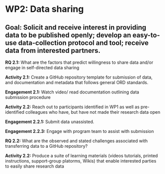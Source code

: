 # WP2: Data sharing

:::{.callout-note}

## Goal: Solicit and receive interest in providing data to be published openly; develop an easy-to-use data-collection protocol and tool; receive data from interested partners.

**RQ 2.1:** What are the factors that predict willingness to share data and/or engage in self-directed data sharing

**Activity 2.1:** Create a GitHub repository template for submission of data, and documentation and metadata that follows general ORD standards.

**Engagement 2.1:** Watch video/ read documentation outlining data submission procedure

**Activity 2.2:** Reach out to participants identified in WP1 as well as pre-identified colleagues who have, but have not made their research data open

**Engagement 2.2.1:** Submit data unassisted.

**Engagement 2.2.3:** Engage with program team to assist with submission

**RQ 2.2:** What are the observed and stated challenges associated with transferring data to a GitHub repository?

**Activity 2.2:** Produce a suite of learning materials (videos tutorials, printed instructions, support-group platorms, Wikis) that enable interested parties to easily share research data

:::

<!--#  Text from proposal

In WP2, we will identify community members that are open to share their data with the community to become "Data sharers". We established the openwashdata GitHub organisation with a GitHub repository template (<https://github.com/openwashdata/openwashdata>) as the entry point for data submission.

As a first activity, contributors will create an account on <https://github.com> and will share their GitHub username with the project team who will add them to the openwashdata GitHub organisation. The project team will then use the openwashdata template to create a new public repository in the openwashdata GitHub organisation with push access to the GitHub username of the contributor. The contributor uses the GitHub Graphical User Interface (GUI) to add their raw data to the `~/openwashdata/data/raw_data/` directory and commit the changes to capture their submission as a contribution to the repository. As another activity, they are asked to create a persistent digital identifier on <https://orcid.org/> (an ORCID iD) and add their family names, given names, and ORCID iD to the CITATION.CFF in the root directory by editing the file using the GitHub GUI.

These are the minimum required steps to contribute data to the community. Instead of receiving data by email, we ensure that contributors are exposed to version control and collaboration with GitHub and introduce the topic of open and reproducible workflows as an importance ORD practice [@beckman2021implementing]. We also ensure that each contributor can be credited for their submission appropriately downstream of the data sharing.

The highly technical nature of the industry standard reproducibility tools presents challenges for novices. Therefore, we will use applied examples, guided instructions and lots of practice to teach reproducibility as part of the data sharing process [@ostblom2021opinionated].

Data will be shared come by community members engaged in WP1 as well as from pre-identified sources. First, the unpublished GHE data is not currently accessible. Second, the data that was generated during Prof. E. Tilley’s 5-year tenure at the University of Malawi, Blantyre. As a research group within the ETH domain Eawag/Sandec's research produces scientific knowledge that is paramount for the WASH sector. However, until this point none of this research has followed ORD practices and little of the highly valuable data that is generated as part of projects is published. As both applicants have previously worked at Eawag/Sandec and have long lasting partnerships, we will engage with current and former Eawag/Sandec colleagues as a third source of guaranteed data for this WP.

-->
